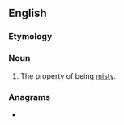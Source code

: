 ==English==

===Etymology===
{{suffix|en|misty|ness}}

===Noun===
{{en-noun|~}}

# The property of being [[misty]].

===Anagrams===
* {{anagrams|en|a=eiimnssst|seminists}}